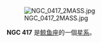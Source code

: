 {{NGCInfoBox|NGCID=NGC 417|發現者=法蘭斯·萊文沃思|發現日期=1886年-月-日|其他編號=ESO 541-24,MCG -3-4-19,NPM1G -18.0052|曆元=J2000.0|赤經=1時11分5.5秒
|赤緯=-18°8'55"|星座=鲸鱼座|星體=星系|星等=14.3|表面亮度=13.1|藍等=15.3}}


[[File:NGC_0417_2MASS.jpg|thumb]]



'''NGC 417''' 是[[鲸鱼座|鲸鱼座]]的一個[[星系|星系]]。

{{NGCReference|417}}
{{Catalogs|NGC=417}}

{{Galaxy-stub}}